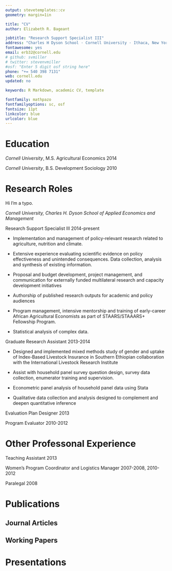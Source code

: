 ```yaml
---
output: stevetemplates::cv
geometry: margin=1in

title: "CV"
author: Elizabeth R. Bageant

jobtitle: "Research Support Specialist III"
address: "Charles H Dyson School · Cornell University · Ithaca, New York"
fontawesome: yes
email: erb32@cornell.edu
# github: svmiller
# twitter: stevenvmiller
#osf: "Enter 5 digit osf string here"
phone: "+= 540 398 7131"
web: cornell.edu
updated: no

keywords: R Markdown, academic CV, template

fontfamily: mathpazo
fontfamilyoptions: sc, osf
fontsize: 11pt
linkcolor: blue
urlcolor: blue
---
```


# Education

*Cornell University*, M.S. Agricultural Economics \hfill 2014

*Cornell University*, B.S. Development Sociology \hfill 2010


# Research Roles
Hi I'm a typo.

*Cornell University, Charles H. Dyson School of Applied Economics and Management*

Research Support Specialist III \hfill 2014-present

  * Implementation and management of policy-relevant research related to agriculture, nutrition and climate.
  
  * Extensive experience evaluating scientific evidence on policy effectiveness and unintended consequences. Data collection, analysis and synthesis of existing information.
  
  * Proposal and budget development, project management, and communication for externally funded multilateral research and capacity development initiatives
  
  *	Authorship of published research outputs for academic and policy audiences
  
  * Program management, intensive mentorship and training of early-career African Agricultural Economists as part of STAARS/STAAARS+ Fellowship Program.
  
  * Statistical analysis of complex data. 

Graduate Research Assistant \hfill 2013-2014

  * Designed and implemented mixed methods study of gender and uptake of Index-Based Livestock Insurance in Southern Ethiopian collaboration with the International Livestock Research Institute 
  
  * Assist with household panel survey question design, survey data collection, enumerator training and supervision.

  * Econometric panel analysis of household panel data using Stata
  
  * Qualitative data collection and analysis designed to complement and deepen quantitative inference

Evaluation Plan Designer \hfill 2013

Program Evaluator \hfill 2010-2012

# Other Professonal Experience

Teaching Assistant \hfill 2013

Women's Program Coordinator and Logistics Manager \hfill 2007-2008, 2010-2012

Paralegal \hfill 2008

# Publications


## Journal Articles


## Working Papers



# Presentations



